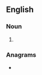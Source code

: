 ==English==

===Noun===
{{head|en|noun plural form}}

# {{plural of|signer|lang=en}}

===Anagrams===
* {{anagrams|en|Ingress|Singers|ingress|nigress|re-signs|resigns|singers}}